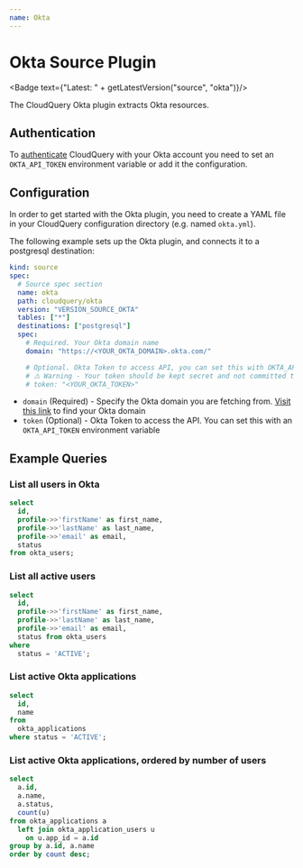 ```yaml
---
name: Okta
---
```

# Okta Source Plugin


<Badge text={"Latest: " + getLatestVersion("source", "okta")}/>

The CloudQuery Okta plugin extracts Okta resources.

## Authentication

To [authenticate](https://developer.okta.com/docs/guides/create-an-api-token/overview/) CloudQuery with your Okta account you need to set an `OKTA_API_TOKEN` environment variable or add it the configuration.

## Configuration

In order to get started with the Okta plugin, you need to create a YAML file in your CloudQuery configuration directory (e.g. named `okta.yml`).

The following example sets up the Okta plugin, and connects it to a postgresql destination:

```yaml copy
kind: source
spec:
  # Source spec section
  name: okta
  path: cloudquery/okta
  version: "VERSION_SOURCE_OKTA"
  tables: ["*"]
  destinations: ["postgresql"]
  spec:
    # Required. Your Okta domain name
    domain: "https://<YOUR_OKTA_DOMAIN>.okta.com/"

    # Optional. Okta Token to access API, you can set this with OKTA_API_TOKEN environment variable
    # ⚠️ Warning - Your token should be kept secret and not committed to source control
    # token: "<YOUR_OKTA_TOKEN>"
```

- `domain` (Required) - Specify the Okta domain you are fetching from. [Visit this link](https://developer.okta.com/docs/guides/find-your-domain/findorg/) to find your Okta domain
- `token` (Optional) - Okta Token to access the API. You can set this with an `OKTA_API_TOKEN` environment variable

## Example Queries

### List all users in Okta

```sql copy
select 
  id,
  profile->>'firstName' as first_name,
  profile->>'lastName' as last_name,
  profile->>'email' as email,
  status
from okta_users;
```

### List all active users

```sql copy
select
  id,
  profile->>'firstName' as first_name,
  profile->>'lastName' as last_name,
  profile->>'email' as email,
  status from okta_users
where
  status = 'ACTIVE';
```

### List active Okta applications

```sql copy
select
  id,
  name
from
  okta_applications
where status = 'ACTIVE';
```

### List active Okta applications, ordered by number of users

```sql copy
select 
  a.id,
  a.name,
  a.status,
  count(u) 
from okta_applications a 
  left join okta_application_users u 
    on u.app_id = a.id 
group by a.id, a.name
order by count desc;
```
